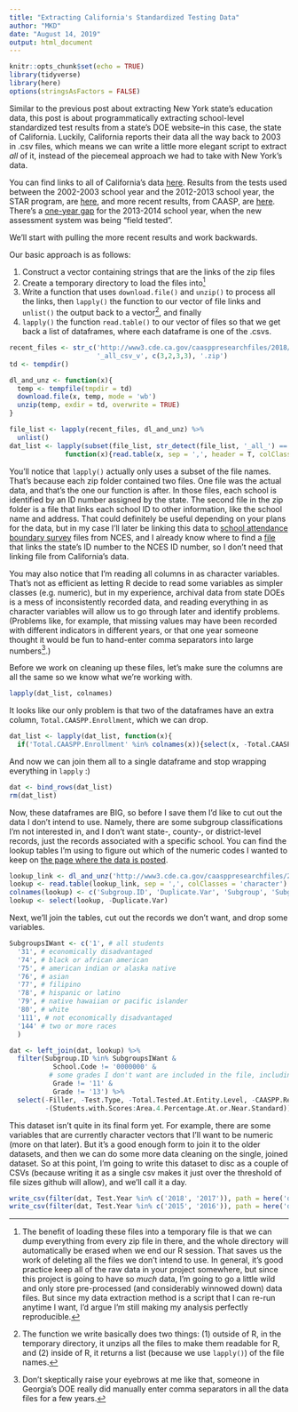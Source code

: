 ```yaml
---
title: "Extracting California's Standardized Testing Data"
author: "MKD"
date: "August 14, 2019"
output: html_document
---
```


```r
knitr::opts_chunk$set(echo = TRUE)
library(tidyverse)
library(here)
options(stringsAsFactors = FALSE)
```

Similar to the previous post about extracting New York state's education data, this post is about programmatically extracting school-level standardized test results from a state's DOE website--in this case, the state of California. Luckily, California reports their data all the way back to 2003 in .csv files, which means we can write a little more elegant script to extract *all* of it, instead of the piecemeal approach we had to take with New York's data. 

You can find links to all of California's data [here](https://www.cde.ca.gov/ds/dd/). Results from the tests used between the 2002-2003 school year and the 2012-2013 school year, the STAR program, are [here](https://star.cde.ca.gov/starresearchfiles.asp), and more recent results, from CAASP, are [here](https://caaspp.cde.ca.gov/sb2018/ResearchFileList?ps=true&lstTestType=B&lstCounty=00&lstCntyNam=Select%20County...&lstTestYear=2015). There's a [one-year gap](https://www.ed-data.org/article/Changes-to-California's-K--12-Education-System) for the 2013-2014 school year, when the new assessment system was being "field tested". 

We'll start with pulling the more recent results and work backwards.

Our basic approach is as follows:

1. Construct a vector containing strings that are the links of the zip files
2. Create a temporary directory to load the files into[^1]
3. Write a function that uses `download.file()` and `unzip()` to process all the links, then `lapply()` the function to our vector of file links and `unlist()` the output back to a vector[^2], and finally
4. `lapply()` the function `read.table()` to our vector of files so that we get back a list of dataframes, where each dataframe is one of the .csvs.

```r
recent_files <- str_c('http://www3.cde.ca.gov/caasppresearchfiles/2018/sb/sb_ca20', 18:15, 
                      '_all_csv_v', c(3,2,3,3), '.zip')
td <- tempdir()
```
```r
dl_and_unz <- function(x){
  temp <- tempfile(tmpdir = td)
  download.file(x, temp, mode = 'wb')
  unzip(temp, exdir = td, overwrite = TRUE)
}
```
```r
file_list <- lapply(recent_files, dl_and_unz) %>% 
  unlist()
dat_list <- lapply(subset(file_list, str_detect(file_list, '_all_') == TRUE), 
              function(x){read.table(x, sep = ',', header = T, colClasses = 'character')})
```

You'll notice that `lapply()` actually only uses a subset of the file names. That's because each zip folder contained two files. One file was the actual data, and that's the one our function is after. In those files, each school is identified by an ID number assigned by the state. The second file in the zip folder is a file that links each school ID to other information, like the school name and address. That could definitely be useful depending on your plans for the data, but in my case I'll later be linking this data to [school attendance boundary survey](http://data-nces.opendata.arcgis.com/datasets/school-attendance-boundary-survey-2013-2014) files from NCES, and I already know where to find a [file](https://nces.ed.gov/ccd/pubschuniv.asp) that links the state's ID number to the NCES ID number, so I don't need that linking file from California's data.

You may also notice that I'm reading all columns in as character variables. That's not as efficient as letting R decide to read some variables as simpler classes (e.g. numeric), but in my experience, archival data from state DOEs is a mess of inconsistently recorded data, and reading everything in as character variables will allow us to go through later and identify problems. (Problems like, for example, that missing values may have been recorded with different indicators in different years, or that one year someone thought it would be fun to hand-enter comma separators into large numbers[^3].)

Before we work on cleaning up these files, let's make sure the columns are all the same so we know what we're working with.
```r
lapply(dat_list, colnames)
```
It looks like our only problem is that two of the dataframes have an extra column, `Total.CAASPP.Enrollment`, which we can drop. 
```r
dat_list <- lapply(dat_list, function(x){
  if('Total.CAASPP.Enrollment' %in% colnames(x)){select(x, -Total.CAASPP.Enrollment)}else{x}})
```

And now we can join them all to a single dataframe and stop wrapping everything in `lapply` :)
```r
dat <- bind_rows(dat_list)
rm(dat_list)

```

Now, these dataframes are BIG, so before I save them I'd like to cut out the data I don't intend to use. Namely, there are some subgroup classifications I'm not interested in, and I don't want state-, county-, or district-level records, just the records associated with a specific school. You can find the lookup tables I'm using to figure out which of the numeric codes I wanted to keep on [the page where the data is posted](https://caaspp.cde.ca.gov/sb2018/ResearchFileList?ps=true&lstTestType=B&lstCounty=00&lstCntyNam=Select%20County...&lstTestYear=2015). 

```r
lookup_link <- dl_and_unz('http://www3.cde.ca.gov/caasppresearchfiles/2018/sb/subgroups.zip')
lookup <- read.table(lookup_link, sep = ',', colClasses = 'character')
colnames(lookup) <- c('Subgroup.ID', 'Duplicate.Var', 'Subgroup', 'Subgroup.Category')
lookup <- select(lookup, -Duplicate.Var)
```

Next, we'll join the tables, cut out the records we don't want, and drop some variables. 
```r
SubgroupsIWant <- c('1', # all students
  '31', # economically disadvantaged
  '74', # black or african american
  '75', # american indian or alaska native
  '76', # asian
  '77', # filipino
  '78', # hispanic or latino
  '79', # native hawaiian or pacific islander
  '80', # white
  '111', # not economically disadvantaged
  '144' # two or more races
  )

dat <- left_join(dat, lookup) %>% 
  filter(Subgroup.ID %in% SubgroupsIWant &
           School.Code != '0000000' &
          # some grades I don't want are included in the file, including "13" for all grades
           Grade != '11' &
           Grade != '13') %>% 
  select(-Filler, -Test.Type, -Total.Tested.At.Entity.Level, -CAASPP.Reported.Enrollment, -Students.Tested,
         -(Students.with.Scores:Area.4.Percentage.At.or.Near.Standard)) 

```
This dataset isn't quite in its final form yet. For example, there are some variables that are currently character vectors that I'll want to be numeric (more on that later). But it's a good enough form to join it to the older datasets, and then we can do some more data cleaning on the single, joined dataset. So at this point, I'm going to write this dataset to disc as a couple of CSVs (because writing it as a single csv makes it just over the threshold of file sizes github will allow), and we'll call it a day.
```r
write_csv(filter(dat, Test.Year %in% c('2018', '2017')), path = here('data', 'raw', 'CA20172018.csv'))
write_csv(filter(dat, Test.Year %in% c('2015', '2016')), path = here('data', 'raw', 'CA20152016.csv'))
```



[^1]: The benefit of loading these files into a temporary file is that we can dump everything from every zip file in there, and the whole directory will automatically be erased when we end our R session. That saves us the work of deleting all the files we don't intend to use. In general, it's good practice keep all of the raw data in your project somewhere, but since this project is going to have so *much* data, I'm going to go a little wild and only store pre-processed (and considerably winnowed down) data files. But since my data extraction method is a script that I can re-run anytime I want, I'd argue I'm still making my analysis perfectly reproducible.
[^2]: The function we write basically does two things: (1) outside of R, in the temporary directory, it unzips all the files to make them readable for R, and (2) inside of R, it returns a list (because we use `lapply()`) of the file names.
[^3]: Don't skeptically raise your eyebrows at me like that, someone in Georgia's DOE really did manually enter comma separators in all the data files for a few years.